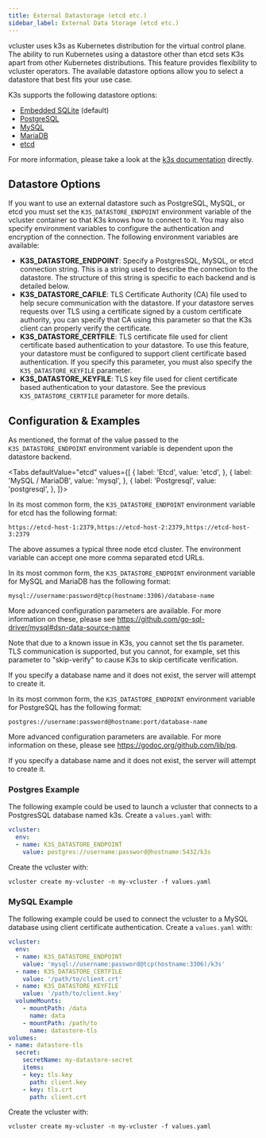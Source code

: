 ```yaml
---
title: External Datastorage (etcd etc.)
sidebar_label: External Data Storage (etcd etc.)
---
```



vcluster uses k3s as Kubernetes distribution for the virtual control plane. The ability to run Kubernetes using a datastore other than etcd sets K3s apart from other Kubernetes distributions. This feature provides flexibility to vcluster operators. The available datastore options allow you to select a datastore that best fits your use case.

K3s supports the following datastore options:
* [Embedded SQLite](https://www.sqlite.org/index.html) (default)
* [PostgreSQL](https://www.postgresql.org/)
* [MySQL](https://www.mysql.com/)
* [MariaDB](https://mariadb.org/)
* [etcd](https://etcd.io/)

For more information, please take a look at the [k3s documentation](https://rancher.com/docs/k3s/latest/en/installation/datastore/) directly.

## Datastore Options

If you want to use an external datastore such as PostgreSQL, MySQL, or etcd you must set the `K3S_DATASTORE_ENDPOINT` environment variable of the vcluster container so that K3s knows how to connect to it. You may also specify environment variables to configure the authentication and encryption of the connection. The following environment variables are available:

* **K3S_DATASTORE_ENDPOINT**: Specify a PostgresSQL, MySQL, or etcd connection string. This is a string used to describe the connection to the datastore. The structure of this string is specific to each backend and is detailed below.
* **K3S_DATASTORE_CAFILE**: TLS Certificate Authority (CA) file used to help secure communication with the datastore. If your datastore serves requests over TLS using a certificate signed by a custom certificate authority, you can specify that CA using this parameter so that the K3s client can properly verify the certificate.
* **K3S_DATASTORE_CERTFILE**: TLS certificate file used for client certificate based authentication to your datastore. To use this feature, your datastore must be configured to support client certificate based authentication. If you specify this parameter, you must also specify the `K3S_DATASTORE_KEYFILE` parameter.
* **K3S_DATASTORE_KEYFILE**: TLS key file used for client certificate based authentication to your datastore. See the previous `K3S_DATASTORE_CERTFILE` parameter for more details.

## Configuration & Examples

As mentioned, the format of the value passed to the `K3S_DATASTORE_ENDPOINT` environment variable is dependent upon the datastore backend.

<Tabs
    defaultValue="etcd"
    values={[
        { label: 'Etcd', value: 'etcd', },
        { label: 'MySQL / MariaDB', value: 'mysql', },
        { label: 'Postgresql', value: 'postgresql', },
    ]}>
<TabItem value="etcd">

In its most common form, the `K3S_DATASTORE_ENDPOINT` environment variable for etcd has the following format:

```
https://etcd-host-1:2379,https://etcd-host-2:2379,https://etcd-host-3:2379 
```

The above assumes a typical three node etcd cluster. The environment variable can accept one more comma separated etcd URLs.

</TabItem>
<TabItem value="mysql">

In its most common form, the `K3S_DATASTORE_ENDPOINT` environment variable for MySQL and MariaDB has the following format:

```
mysql://username:password@tcp(hostname:3306)/database-name
```
More advanced configuration parameters are available. For more information on these, please see https://github.com/go-sql-driver/mysql#dsn-data-source-name

Note that due to a known issue in K3s, you cannot set the tls parameter. TLS communication is supported, but you cannot, for example, set this parameter to "skip-verify" to cause K3s to skip certificate verification.

If you specify a database name and it does not exist, the server will attempt to create it.

</TabItem>
<TabItem value="postgresql">

In its most common form, the `K3S_DATASTORE_ENDPOINT` environment variable for PostgreSQL has the following format:

```
postgres://username:password@hostname:port/database-name
```

More advanced configuration parameters are available. For more information on these, please see https://godoc.org/github.com/lib/pq.

If you specify a database name and it does not exist, the server will attempt to create it.

</TabItem>
</Tabs>

### Postgres Example

The following example could be used to launch a vcluster that connects to a PostgresSQL database named k3s. Create a `values.yaml` with:

```yaml
vcluster:
  env:
  - name: K3S_DATASTORE_ENDPOINT
    value: postgres://username:password@hostname:5432/k3s
```

Create the vcluster with:
```
vcluster create my-vcluster -n my-vcluster -f values.yaml
```

### MySQL Example

The following example could be used to connect the vcluster to a MySQL database using client certificate authentication. Create a `values.yaml` with:

```yaml
vcluster:
  env:
  - name: K3S_DATASTORE_ENDPOINT
    value: 'mysql://username:password@tcp(hostname:3306)/k3s'
  - name: K3S_DATASTORE_CERTFILE
    value: '/path/to/client.crt' 
  - name: K3S_DATASTORE_KEYFILE
    value: '/path/to/client.key' 
  volumeMounts:
    - mountPath: /data
      name: data
    - mountPath: /path/to
      name: datastore-tls
volumes:
- name: datastore-tls
  secret:
    secretName: my-datastore-secret
    items:
    - key: tls.key
      path: client.key
    - key: tls.crt
      path: client.crt
```

Create the vcluster with:
```
vcluster create my-vcluster -n my-vcluster -f values.yaml
```
